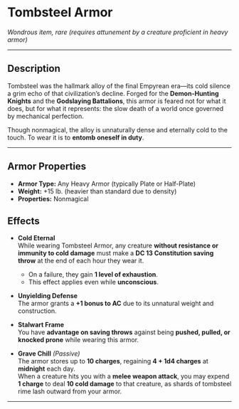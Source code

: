 # Tombsteel Armor

_Wondrous item, rare (requires attunement by a creature proficient in heavy armor)_

---

## Description

Tombsteel was the hallmark alloy of the final Empyrean era—its cold silence a grim echo of that civilization’s decline. Forged for the **Demon-Hunting Knights** and the **Godslaying Battalions**, this armor is feared not for what it does, but for what it represents: the slow death of a world once governed by mechanical perfection.

Though nonmagical, the alloy is unnaturally dense and eternally cold to the touch. To wear it is to **entomb oneself in duty**.

---

## Armor Properties

- **Armor Type:** Any Heavy Armor (typically Plate or Half-Plate)
- **Weight:** +15 lb. (heavier than standard due to density)
- **Properties:** Nonmagical

## Effects

- **Cold Eternal**  
  While wearing Tombsteel Armor, any creature **without resistance or immunity to cold damage** must make a **DC 13 Constitution saving throw** at the end of each hour they wear it.

  - On a failure, they gain **1 level of exhaustion**.
  - This effect applies even while **unconscious**.

- **Unyielding Defense**  
  The armor grants a **+1 bonus to AC** due to its unnatural weight and construction.

- **Stalwart Frame**  
  You have **advantage on saving throws** against being **pushed, pulled, or knocked prone** while wearing this armor.

- **Grave Chill** _(Passive)_  
  The armor stores up to **10 charges**, regaining **4 + 1d4 charges** at **midnight** each day.  
  When a creature hits you with a **melee weapon attack**, you may expend **1 charge** to deal **10 cold damage** to that creature, as shards of tombsteel rime lash outward from your armor.

---
